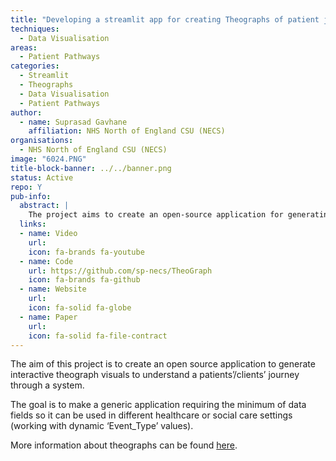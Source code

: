 ```yaml
---
title: "Developing a streamlit app for creating Theographs of patient journeys"
techniques:
  - Data Visualisation
areas:
  - Patient Pathways
categories:
  - Streamlit
  - Theographs
  - Data Visualisation
  - Patient Pathways
author:
  - name: Suprasad Gavhane
    affiliation: NHS North of England CSU (NECS)
organisations:
  - NHS North of England CSU (NECS)
image: "6024.PNG"
title-block-banner: ../../banner.png
status: Active
repo: Y
pub-info:
  abstract: |
    The project aims to create an open-source application for generating interactive theograph visuals to understand patient/client journeys. It will be a generic tool requiring minimal data fields, usable in various healthcare or social care settings.
  links:
  - name: Video
    url:
    icon: fa-brands fa-youtube
  - name: Code
    url: https://github.com/sp-necs/TheoGraph
    icon: fa-brands fa-github
  - name: Website
    url:
    icon: fa-solid fa-globe
  - name: Paper
    url:
    icon: fa-solid fa-file-contract
---
```


The aim of this project is to create an open source application to generate interactive theograph visuals to understand a patients'/clients' journey through a system.

The goal is to make a generic application requiring the minimum of data fields so it can be used in different healthcare or social care settings (working with dynamic 'Event_Type' values).

More information about theographs can be found [here](https://www.nuffieldtrust.org.uk/resource/a-10-year-story-visualising-patient-journeys).
